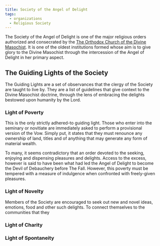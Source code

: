 ```yaml
---
title: Society of the Angel of Delight
tags:
  - organizations
  - Religious Society
---
```


The Society of the Angel of Delight is one of the major religious orders
authorized and consecrated by the
[The Orthodox Church of the Divine Masochist](/religions/divine-masochism/orthodox/).
It is one of the oldest institutions formed whose aim is to give glory to the
Divine Masochist through the intercession of the Angel of Delight in her primary
aspect.

## The Guiding Lights of the Society

The Guiding Lights are a set of observances that the clergy of the Society are
taught to live by. They are a list of guidelines that give context to the Divine
Masochist doctrine, through the lens of embracing the delights bestowed upon
humanity by the Lord.

### Light of Poverty

This is the only strictly adhered-to guiding light. Those who enter into the
seminary or novitiate are immediately asked to perform a provisional version of
the Vow. Simply put, it states that they must renounce any ownership of land,
titles and of anything that may generate any form of material wealth. 

To many, it seems contradictory that an order devoted to the seeking, enjoying
and dispensing pleasures and delights. Access to the excess, however is said to
have been what had led the Angel of Delight to become the Devil of Debauchery
before The Fall. However, this poverty must be tempered with a measure of
indulgence when confronted with freely-given pleasures.

### Light of Novelty

Members of the Society are encouraged to seek out new and novel ideas, emotions,
food and other such delights. To connect themselves to the communities that
they 

### Light of Charity

### Light of Spontaneity
